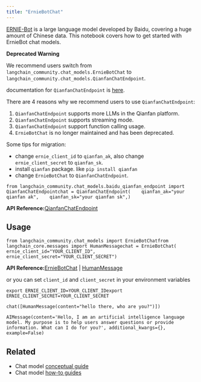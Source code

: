 ```yaml
---
title: "ErnieBotChat"
---
```


[ERNIE-Bot](https://cloud.baidu.com/doc/WENXINWORKSHOP/s/jlil56u11) is a large language model developed by Baidu, covering a huge amount of Chinese data. This notebook covers how to get started with ErnieBot chat models.

**Deprecated Warning**

We recommend users switch from `langchain_community.chat_models.ErnieBotChat` to `langchain_community.chat_models.QianfanChatEndpoint`.

documentation for `QianfanChatEndpoint` is [here](/src/oss/integrations/chat/baidu_qianfan_endpoint).

There are 4 reasons why we recommend users to use `QianfanChatEndpoint`:

1. `QianfanChatEndpoint` supports more LLMs in the Qianfan platform.
2. `QianfanChatEndpoint` supports streaming mode.
3. `QianfanChatEndpoint` support function calling usage.
4. `ErnieBotChat` is no longer maintained and has been deprecated.

Some tips for migration:

* change `ernie_client_id` to `qianfan_ak`, also change `ernie_client_secret` to `qianfan_sk`.
* install `qianfan` package. like `pip install qianfan`
* change `ErnieBotChat` to `QianfanChatEndpoint`.

```
from langchain_community.chat_models.baidu_qianfan_endpoint import QianfanChatEndpointchat = QianfanChatEndpoint(    qianfan_ak="your qianfan ak",    qianfan_sk="your qianfan sk",)
```

**API Reference:**[QianfanChatEndpoint](https://python.langchain.com/api_reference/community/chat_models/langchain_community.chat_models.baidu_qianfan_endpoint.QianfanChatEndpoint.html)

## Usage

```
from langchain_community.chat_models import ErnieBotChatfrom langchain_core.messages import HumanMessagechat = ErnieBotChat(    ernie_client_id="YOUR_CLIENT_ID", ernie_client_secret="YOUR_CLIENT_SECRET")
```

**API Reference:**[ErnieBotChat](https://python.langchain.com/api_reference/community/chat_models/langchain_community.chat_models.ernie.ErnieBotChat.html) | [HumanMessage](https://python.langchain.com/api_reference/core/messages/langchain_core.messages.human.HumanMessage.html)

or you can set `client_id` and `client_secret` in your environment variables

```
export ERNIE_CLIENT_ID=YOUR_CLIENT_IDexport ERNIE_CLIENT_SECRET=YOUR_CLIENT_SECRET
```

```
chat([HumanMessage(content="hello there, who are you?")])
```

```
AIMessage(content='Hello, I am an artificial intelligence language model. My purpose is to help users answer questions or provide information. What can I do for you?', additional_kwargs={}, example=False)
```

## Related

* Chat model [conceptual guide](/src/oss/concepts/chat_models)
* Chat model [how-to guides](/src/oss/how_to/#chat-models)
